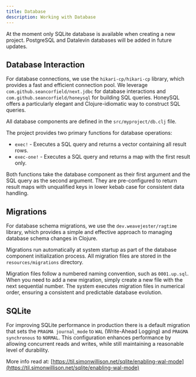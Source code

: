 ```yaml
---
title: Database
description: Working with Database
---
```


<Callout title="Info" type="info">At the moment only SQLite database is available when creating a new project. PostgreSQL and Datalevin databases will be added in future updates.</Callout>

## Database Interaction

For database connections, we use the `hikari-cp/hikari-cp` library, which provides a fast and efficient connection pool.
We leverage `com.github.seancorfield/next.jdbc` for database interactions and `com.github.seancorfield/honeysql` for building SQL queries. HoneySQL offers a particularly elegant and Clojure-idiomatic way to construct SQL queries.

All database components are defined in the `src/myproject/db.clj` file.

The project provides two primary functions for database operations:

- `exec!` - Executes a SQL query and returns a vector containing all result rows.
- `exec-one!` - Executes a SQL query and returns a map with the first result only.

Both functions take the database component as their first argument and the SQL query as the second argument. They are pre-configured to return result maps with unqualified keys in lower kebab case for consistent data handling.


## Migrations

For database schema migrations, we use the `dev.weavejester/ragtime` library, which provides a simple and effective approach to managing database schema changes in Clojure.

Migrations run automatically at system startup as part of the database component initialization process. All migration files are stored in the `resources/migrations` directory.

Migration files follow a numbered naming convention, such as `0001.up.sql`. When you need to add a new migration, simply create a new file with the next sequential number. The system executes migration files in numerical order, ensuring a consistent and predictable database evolution.


## SQLite

For improving SQLite performance in production there is a default migration that sets the `PRAGMA journal_mode` to `WAL` (Write-Ahead Logging) and `PRAGMA synchronous` to `NORMAL`.
This configuration enhances performance by allowing concurrent reads and writes, while still maintaining a reasonable level of durability.

More info read at: [https://til.simonwillison.net/sqlite/enabling-wal-mode](https://til.simonwillison.net/sqlite/enabling-wal-mode)
